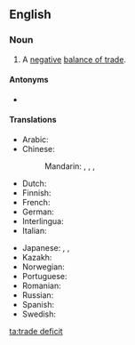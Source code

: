 ==English==

===Noun===
{{en-noun|head=[[trade]] [[deficit]]}}

# {{lb|en|economics}} A [[negative]] [[balance of trade]].

====Antonyms====
* {{l|en|trade surplus}}

====Translations====
{{trans-top|negative balance of trade}}
* Arabic: {{t-needed|ar}}
* Chinese:
*: Mandarin: {{t+|cmn|逆差|tr=nìchā|sc=Hani}}, {{t|cmn|貿易赤字|sc=Hani}}, {{t|cmn|贸易赤字|tr=màoyì chìzì|sc=Hani}}, {{t+|cmn|入超|tr=rùchāo}}
* Dutch: {{t+|nl|handelstekort|n}}
* Finnish: {{t|fi|kauppavaje}}
* French: {{t|fr|déficit commercial|m}}
* German: {{t|de|Handelsdefizit|n}}
* Interlingua: {{t|ia|deficit commercial}}
* Italian: {{t|it|disavanzo commerciale}}
{{trans-mid}}
* Japanese: {{t|ja|貿易赤字|tr=ぼうえきあかじ, bōeki akaji|sc=Jpan}}, {{t+|ja|入超|tr=にゅうちょう, nyūchō|sc=Jpan}}, {{t|ja|貿易欠損|tr=ぼうえきｋっそん, bōeki kesson|sc=Jpan}}
* Kazakh: {{t|kk|сауда тапшылығы|sc=Cyrl}}
* Norwegian: {{t|no|handelsunderskudd|n}}
* Portuguese: {{t|pt|déficit comercial}}
* Romanian: {{t|ro|deficit comercial|n}}
* Russian: {{t|ru|торго́вый дефици́т|m}}
* Spanish: {{t|es|déficit comercial|m}}
* Swedish: {{t|sv|handelsunderskott}}
{{trans-bottom}}

[[ta:trade deficit]]